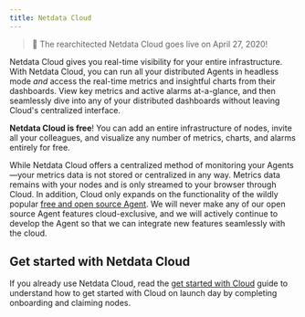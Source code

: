 ```yaml
---
title: Netdata Cloud
---
```


> 🎉 The rearchitected Netdata Cloud goes live on April 27, 2020!

Netdata Cloud gives you real-time visibility for your entire infrastructure. With Netdata Cloud, you can run all your
distributed Agents in headless mode _and_ access the real-time metrics and insightful charts from their dashboards. View
key metrics and active alarms at-a-glance, and then seamlessly dive into any of your distributed dashboards without
leaving Cloud's centralized interface.

**Netdata Cloud is free**! You can add an entire infrastructure of nodes, invite all your colleagues, and visualize any
number of metrics, charts, and alarms entirely for free.

While Netdata Cloud offers a centralized method of monitoring your Agents—your metrics data is not stored or centralized
in any way. Metrics data remains with your nodes and is only streamed to your browser through Cloud. In addition, Cloud
only expands on the functionality of the wildly popular [free and open source Agent](/docs/agent/). We will never make
any of our open source Agent features cloud-exclusive, and we will actively continue to develop the Agent so that we can
integrate new features seamlessly with the cloud.

## Get started with Netdata Cloud

If you already use Netdata Cloud, read the [get started with Cloud](/docs/cloud/get-started/) guide to understand how to
get started with Cloud on launch day by completing onboarding and claiming nodes.
